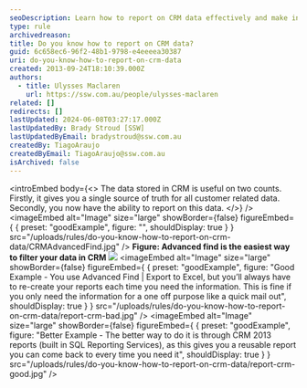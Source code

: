 ```yaml
---
seoDescription: Learn how to report on CRM data effectively and make informed decisions with actionable insights.
type: rule
archivedreason:
title: Do you know how to report on CRM data?
guid: 6c658ec6-96f2-48b1-9798-e4eeeea30387
uri: do-you-know-how-to-report-on-crm-data
created: 2013-09-24T18:10:39.000Z
authors:
  - title: Ulysses Maclaren
    url: https://ssw.com.au/people/ulysses-maclaren
related: []
redirects: []
lastUpdated: 2024-06-08T03:27:17.000Z
lastUpdatedBy: Brady Stroud [SSW]
lastUpdatedByEmail: bradystroud@ssw.com.au
createdBy: TiagoAraujo
createdByEmail: TiagoAraujo@ssw.com.au
isArchived: false
---
```


<introEmbed
  body={<>
The data stored in CRM is useful on two counts. Firstly, it gives you a single source of truth for all customer related data. Secondly, you now have the ability to report on this data.
  </>}
/>
<imageEmbed
  alt="Image"
  size="large"
  showBorder={false}
  figureEmbed={ {
    preset: "goodExample",
    figure: "",
    shouldDisplay: true
  } }
  src="/uploads/rules/do-you-know-how-to-report-on-crm-data/CRMAdvancedFind.jpg"
/>
**Figure: Advanced find is the easiest way to filter your data in CRM**
![](/uploads/rules/do-you-know-how-to-report-on-crm-data/report-crm-bad.jpg)
<imageEmbed
  alt="Image"
  size="large"
  showBorder={false}
  figureEmbed={ {
    preset: "goodExample",
    figure: "Good Example - You use Advanced Find | Export to Excel, but you’ll always have to re-create your reports each time you need the information. This is fine if you only need the information for a one off purpose like a quick mail out",
    shouldDisplay: true
  } }
  src="/uploads/rules/do-you-know-how-to-report-on-crm-data/report-crm-bad.jpg"
/>
<imageEmbed
  alt="Image"
  size="large"
  showBorder={false}
  figureEmbed={ {
    preset: "goodExample",
    figure: "Better Example - The better way to do it is through CRM 2013 reports (built in SQL Reporting Services), as this gives you a reusable report you can come back to every time you need it",
    shouldDisplay: true
  } }
  src="/uploads/rules/do-you-know-how-to-report-on-crm-data/report-crm-good.jpg"
/>
